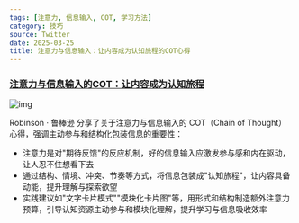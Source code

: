 ```yaml
---
tags: [注意力, 信息输入, COT, 学习方法]
category: 技巧
source: Twitter
date: 2025-03-25
title: 注意力与信息输入：让内容成为认知旅程的COT心得
---
```


### [注意力与信息输入的COT：让内容成为认知旅程](https://twitter-thread.com/t/1903655093326786778)

![img](https://img.mengpeng.tech/i/2025/04/16/67ff3f0120cad.webp)

Robinson · 鲁棒逊 分享了关于注意力与信息输入的 COT（Chain of Thought）心得，强调主动参与和结构化包装信息的重要性：

- 注意力是对"期待反馈"的反应机制，好的信息输入应激发参与感和内在驱动，让人忍不住想看下去
- 通过结构、情境、冲突、节奏等方式，将信息包装成"认知旅程"，让内容具备动能，提升理解与探索欲望
- 实践建议如"文字卡片模式""模块化卡片图"等，用形式和结构制造额外注意力预算，引导认知资源主动参与和模块化理解，提升学习与信息吸收效率 